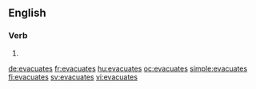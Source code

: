{{also|évacuâtes}}
==English==

===Verb===
{{head|en|verb form}}

# {{en-third-person singular of|evacuate}}

[[de:evacuates]]
[[fr:evacuates]]
[[hu:evacuates]]
[[oc:evacuates]]
[[simple:evacuates]]
[[fi:evacuates]]
[[sv:evacuates]]
[[vi:evacuates]]